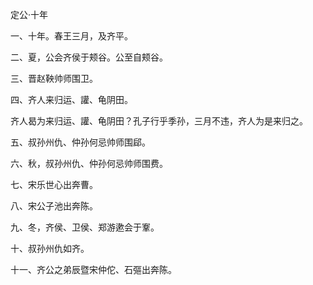 

定公·十年

一、十年。春王三月，及齐平。

二、夏，公会齐侯于颊谷。公至自颊谷。

三、晋赵鞅帅师围卫。

四、齐人来归运、讙、龟阴田。

齐人曷为来归运、讙、龟阴田？孔子行乎季孙，三月不违，齐人为是来归之。

五、叔孙州仇、仲孙何忌帅师围郈。

六、秋，叔孙州仇、仲孙何忌帅师围费。

七、宋乐世心出奔曹。

八、宋公子池出奔陈。

九、冬，齐侯、卫侯、郑游遬会于鞌。

十、叔孙州仇如齐。

十一、齐公之弟辰暨宋仲佗、石彄出奔陈。

